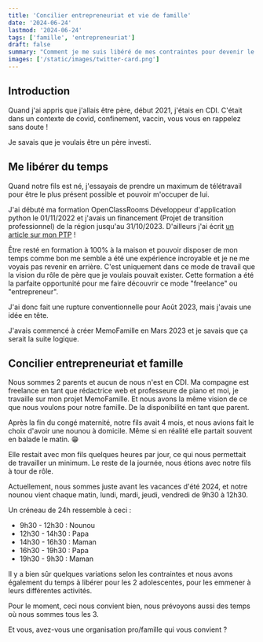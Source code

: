 ```yaml
---
title: 'Concilier entrepreneuriat et vie de famille'
date: '2024-06-24'
lastmod: '2024-06-24'
tags: ['famille', 'entrepreneuriat']
draft: false
summary: "Comment je me suis libéré de mes contraintes pour devenir le père que je voulais être."
images: ['/static/images/twitter-card.png']
---
```


## Introduction

Quand j'ai appris que j'allais être père, début 2021, j'étais en CDI.
C'était dans un contexte de covid, confinement, vaccin, vous vous en rappelez sans doute !

Je savais que je voulais être un père investi. 

<TOCInline toc={props.toc} exclude="Introduction" />

## Me libérer du temps


Quand notre fils est né, j'essayais de prendre un maximum de télétravail pour être le plus présent possible et pouvoir m'occuper de lui.

J'ai débuté ma formation OpenClassRooms Développeur d'application python le 01/11/2022 et j'avais un financement (Projet de transition professionnel) de la région jusqu'au 31/10/2023. D'ailleurs j'ai écrit [un article sur mon PTP](/blog/ptp-reconversion-professionnelle) !

Être resté en formation à 100% à la maison et pouvoir disposer de mon temps comme bon me semble a été une expérience incroyable et je ne me voyais pas revenir en arrière. C'est uniquement dans ce mode de travail que la vision du rôle de père que je voulais pouvait exister.
Cette formation a été la parfaite opportunité pour me faire découvrir ce mode "freelance" ou "entrepreneur".

J'ai donc fait une rupture conventionnelle pour Août 2023, mais j'avais une idée en tête.

J'avais commencé à créer MemoFamille en Mars 2023 et je savais que ça serait la suite logique.

## Concilier entrepreneuriat et famille

Nous sommes 2 parents et aucun de nous n'est en CDI. Ma compagne est freelance en tant que rédactrice web et professeure de piano et moi, je travaille sur mon projet MemoFamille. Et nous avons la même vision de ce que nous voulons pour notre famille. De la disponibilité en tant que parent.

Après la fin du congé maternité, notre fils avait 4 mois, et nous avions fait le choix d'avoir une nounou à domicile. Même si en réalité elle partait souvent en balade le matin. 😁

Elle restait avec mon fils quelques heures par jour, ce qui nous permettait de travailler un minimum. Le reste de la journée, nous étions avec notre fils à tour de rôle.

Actuellement, nous sommes juste avant les vacances d'été 2024, et notre nounou vient chaque matin, lundi, mardi, jeudi, vendredi de 9h30 à 12h30.

Un créneau de 24h ressemble à ceci :

- 9h30 - 12h30 : Nounou
- 12h30 - 14h30 : Papa
- 14h30 - 16h30 : Maman
- 16h30 - 19h30 : Papa
- 19h30 - 9h30 : Maman

Il y a bien sûr quelques variations selon les contraintes et nous avons également du temps à libérer pour les 2 adolescentes, pour les emmener à leurs différentes activités.

Pour le moment, ceci nous convient bien, nous prévoyons aussi des temps où nous sommes tous les 3.

Et vous, avez-vous une organisation pro/famille qui vous convient ?
